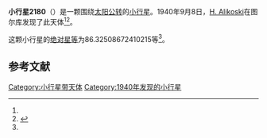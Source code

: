 {{Infobox planet
| bgcolour = #FFFFC0
| name = 2180 Marjaleena
| symbol = 
| image = 
| caption = 
| discovery = yes
| discovery_ref = 
| discoverer = [[H._Alikoski|H. Alikoski]]
| discovery_site = [[图尔库|图尔库]] 
| discovered = 1940年9月8日
| designations = yes
| mp_name = 
| named_after = 
| alt_names = 1940 RJ/ 1950 NQ1 / 1970 JL / 1970 JR / 1971 OL1 / 1976 NM / 1977 TT3
| mp_category = [[主带小行星|主带小行星]]
| orbit_ref = <ref name="a">[http://ssd.jpl.nasa.gov/sbdb.cgi?sstr=2180 2180 Marjaleena] {{Wayback|url=http://ssd.jpl.nasa.gov/sbdb.cgi?sstr=2180 |date=20201030222312 }}，小行星數據庫瀏覽器（JPL Small-Body Database Browser）－[[美国国家航空航天局|美国国家航空航天局]]喷气推进实验室</ref>
| epoch = 2456400.5 (2013年4月18日更新)
| aphelion = {{convert|3.259757207395628|AU|km|3|abbr=on|lk=out}}
| perihelion = {{convert|2.763593326110531|AU|km|3|abbr=on}}
| semimajor = {{convert|3.01167526675308|AU|km|3|abbr=on}}
| eccentricity = 0.082373403
| period = 1909.020712 [[日|日]]<br />5.23[[儒略年|儒略年]]
| avg_speed = 
| inclination = 9.231843645832763
| asc_node = 233.5167683209155
| mean_anomaly = 
| arg_peri = 86.32508672410215
| satellites = 
| physical_characteristics = yes
| dimensions = 
| mass = 
| density = 
| surface_grav = 
| escape_velocity = 
| sidereal_day = 
| axial_tilt = 
| pole_ecliptic_lat = 
| pole_ecliptic_lon = 
| albedo = 
| temperatures= 
| temp_name1 = 
| mean_temp_1 = 
| max_temp_1 = 
| temp_name2 = 
| max_temp_2 = 
| spectral_type = 
| abs_magnitude = 86.32508672410215
}}

'''小行星2180'''（{{lang-en|2180 Marjaleena}}）是一颗围绕[[太阳|太阳]][[公转|公转]]的[[小行星|小行星]]。1940年9月8日，[[H._Alikoski|H. Alikoski]]在图尔库发现了此天体<ref name="a" /><ref>{{cite news|title=小行星列表|url=http://cfa-www.harvard.edu/iau/lists/NumberedMPs.txt|accessdate=2013-07-08|newspaper=哈佛大学|archive-date=2008-05-17|archive-url=https://web.archive.org/web/20080517010638/http://cfa-www.harvard.edu/iau/lists/NumberedMPs.txt|dead-url=no}}</ref>。

这颗小行星的[[绝对星等|绝对星等]]为86.32508672410215等<ref name="a" />。

==参考文献==
{{reflist}}
{{Minor Planet Number|[[小行星2179|小行星2179]]|[[小行星2181|小行星2181]]}}

{{小天体}}

[[Category:小行星带天体|Category:小行星带天体]]
[[Category:1940年发现的小行星|Category:1940年发现的小行星]]

{{asteroid-stub}}